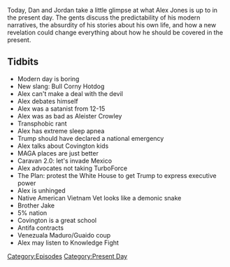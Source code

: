 {{Episode
    | title             = January 17-23, 2019
    | caption           = [https://knowledgefight.libsyn.com/knowledge-fight-january-17-23-2019 Listen to this episode on Libsyn]
    | episodeNumber     = 256
    | length            = 02:00:49
    | airDate           = January 25, 2019
    | coverageStartDate = January 17, 2019
    | coverageEndDate   = January 23, 2019
    | episodeType       = [[:Category:Present Day|Present Day]]
    | appearance        = [[Covington Kids]], [[Brother Jake]], [[Nicolas Maduro]], [[Juan Guaido]]
    | oocDrop           = I'm not Destro, I'm Captain America
    | previousEpisode   = [[255: September 25, 2011]]
    | nextEpisode       = [[257: January 25, 2019]]
}}

{{Stub}}

Today, Dan and Jordan take a little glimpse at what Alex Jones is up to in the present day. The gents discuss the predictability of his modern narratives, the absurdity of his stories about his own life, and how a new revelation could change everything about how he should be covered in the present.

==Tidbits==

*Modern day is boring
*New slang: Bull Corny Hotdog
*Alex can't make a deal with the devil
*Alex debates himself
*Alex was a satanist from 12-15
*Alex was as bad as Aleister Crowley
*Transphobic rant
*Alex has extreme sleep apnea
*Trump should have declared a national emergency
*Alex talks about Covington kids
*MAGA places are just better
*Caravan 2.0: let's invade Mexico
*Alex advocates not taking TurboForce
*The Plan: protest the White House to get Trump to express executive power
*Alex is unhinged
*Native American Vietnam Vet looks like a demonic snake
*Brother Jake
*5% nation
*Covington is a great school
*Antifa contracts
*Venezuala Maduro/Guaido coup
*Alex may listen to Knowledge Fight

[[Category:Episodes]]
[[Category:Present Day]]